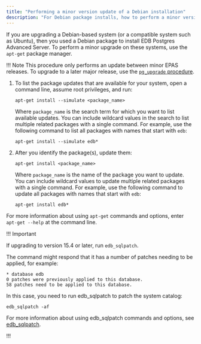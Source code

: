 ```yaml
---
title: "Performing a minor version update of a Debian installation"
description: "For Debian package installs, how to perform a minor version upgrade to a more recent version"
---
```


If you are upgrading a Debian-based system (or a compatible system such as Ubuntu), then you used a Debian package to install EDB Postgres Advanced Server. To perform a minor upgrade on these systems, use the `apt-get` package manager.

!!! Note
    This procedure only performs an update between minor EPAS releases. To upgrade to a later major release, use the [`pg_upgrade` procedure](04_upgrading_an_installation_with_pg_upgrade).

1.  To list the package updates that are available for your system, open a command line, assume root privileges, and run:

    ```shell
    apt-get install --simulate <package_name>
    ```

    Where `package_name` is the search term for which you want to list available updates. You can include wildcard values in the search to list multiple related packages with a single command. For example, use the following command to list all packages with names that start with `edb`:

    ```shell
    apt-get install --simulate edb*
    ```
    
1.  After you identify the package(s), update them:

    ```shell
    apt-get install <package_name>
    ```

    Where `package_name` is the name of the package you want to update. You can include wildcard values to update multiple related packages with a single command. For example, use the following command to update all packages with names that start with `edb`:

    ```shell
    apt-get install edb*
    ```

For more information about using `apt-get` commands and options, enter `apt-get --help` at the command line.

!!! Important
    
If upgrading to version 15.4  or later, run `edb_sqlpatch`.

The command might respond that it has a number of patches needing to be applied, for example:

```console
* database edb
0 patches were previously applied to this database.
58 patches need to be applied to this database.
```

In this case, you need to run edb_sqlpatch to patch the system catalog:

```shell
edb_sqlpatch -af
```

For more information about using edb_sqlpatch commands and options, see [edb_sqlpatch](/tools/edb_sqlpatch/).

!!!


